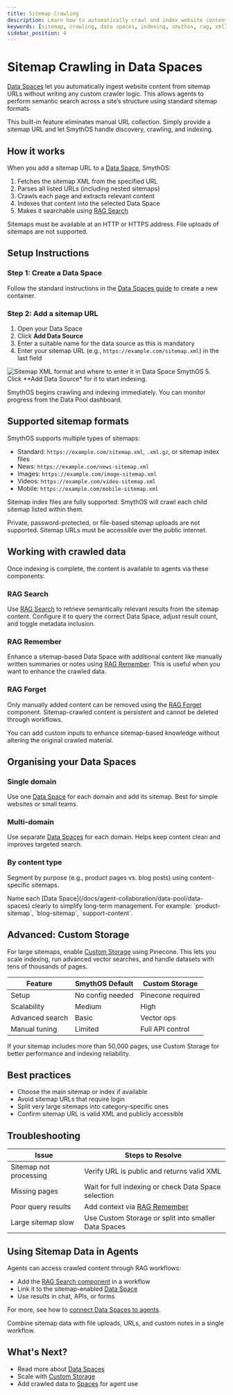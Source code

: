 ```yaml
---
title: Sitemap Crawling
description: Learn how to automatically crawl and index website content from XML sitemap URLs inside SmythOS Data Spaces for use in agent RAG operations.
keywords: [sitemap, crawling, data spaces, indexing, smythos, rag, xml]
sidebar_position: 4
---
```


# Sitemap Crawling in Data Spaces

[Data Spaces](/docs/agent-collaboration/data-pool/data-spaces) let you automatically ingest website content from sitemap URLs without writing any custom crawler logic. This allows agents to perform semantic search across a site’s structure using standard sitemap formats.

<InfoCallout title="Why use sitemap crawling?">
This built-in feature eliminates manual URL collection. Simply provide a sitemap URL and let SmythOS handle discovery, crawling, and indexing.
</InfoCallout>

## How it works

When you add a sitemap URL to a [Data Space](/docs/agent-collaboration/data-pool/data-spaces), SmythOS:

1. Fetches the sitemap XML from the specified URL
2. Parses all listed URLs (including nested sitemaps)
3. Crawls each page and extracts relevant content
4. Indexes that content into the selected Data Space
5. Makes it searchable using [RAG Search](/docs/agent-studio/components/rag-data/rag-search)

<InfoCallout title="No manual upload required">
Sitemaps must be available at an HTTP or HTTPS address. File uploads of sitemaps are not supported.
</InfoCallout>

## Setup Instructions

### Step 1: Create a Data Space

Follow the standard instructions in the [Data Spaces guide](/docs/agent-collaboration/data-pool/data-spaces) to create a new container.

### Step 2: Add a sitemap URL

1. Open your Data Space
2. Click **Add Data Source**
3. Enter a suitable name for the data source as this is mandatory
4. Enter your sitemap URL (e.g., `https://example.com/sitemap.xml`) in the last field
<Image src="/docs/img/data_pool/data_spaces/add-sitemap-xml.png" alt="Sitemap XML format and where to enter it in Data Space SmythOS"/>
5. Click **Add Data Source* for it to start indexing.

SmythOS begins crawling and indexing immediately. You can monitor progress from the Data Pool dashboard.

## Supported sitemap formats

SmythOS supports multiple types of sitemaps:

- Standard: `https://example.com/sitemap.xml`, `.xml.gz`, or sitemap index files
- News: `https://example.com/news-sitemap.xml`
- Images: `https://example.com/image-sitemap.xml`
- Videos: `https://example.com/video-sitemap.xml`
- Mobile: `https://example.com/mobile-sitemap.xml`

Sitemap index files are fully supported. SmythOS will crawl each child sitemap listed within them.

<WarningCallout title="Only publicly accessible URLs">
Private, password-protected, or file-based sitemap uploads are not supported. Sitemap URLs must be accessible over the public internet.
</WarningCallout>

## Working with crawled data

Once indexing is complete, the content is available to agents via these components:

### RAG Search

Use [RAG Search](/docs/agent-studio/components/rag-data/rag-search) to retrieve semantically relevant results from the sitemap content. Configure it to query the correct Data Space, adjust result count, and toggle metadata inclusion.

### RAG Remember

Enhance a sitemap-based Data Space with additional content like manually written summaries or notes using [RAG Remember](/docs/agent-studio/components/rag-data/rag-remember). This is useful when you want to enhance the crawled data.

### RAG Forget

Only manually added content can be removed using the [RAG Forget](/docs/agent-studio/components/rag-data/rag-forget) component. Sitemap-crawled content is persistent and cannot be deleted through workflows.

<InfoCallout title="Combine crawled and manual data">
You can add custom inputs to enhance sitemap-based knowledge without altering the original crawled material.
</InfoCallout>

## Organising your Data Spaces

### Single domain

Use one [Data Space](/docs/agent-collaboration/data-pool/data-spaces) for each domain and add its sitemap. Best for simple websites or small teams.

### Multi-domain

Use separate [Data Spaces](/docs/agent-collaboration/data-pool/data-spaces) for each domain. Helps keep content clean and improves targeted search.

### By content type

Segment by purpose (e.g., product pages vs. blog posts) using content-specific sitemaps.

<InfoCallout title="Use consistent naming">
Name each [Data Space](/docs/agent-collaboration/data-pool/data-spaces) clearly to simplify long-term management. For example: `product-sitemap`, `blog-sitemap`, `support-content`.
</InfoCallout>

## Advanced: Custom Storage

For large sitemaps, enable [Custom Storage](/docs/agent-collaboration/data-pool/custom-storage) using Pinecone. This lets you scale indexing, run advanced vector searches, and handle datasets with tens of thousands of pages.

| Feature | SmythOS Default | Custom Storage |
|--------|------------------|----------------|
| Setup | No config needed | Pinecone required |
| Scalability | Medium | High |
| Advanced search | Basic | Vector ops |
| Manual tuning | Limited | Full API control |

<WarningCallout title="Large sitemaps">
If your sitemap includes more than 50,000 pages, use Custom Storage for better performance and indexing reliability.
</WarningCallout>

## Best practices

- Choose the main sitemap or index if available
- Avoid sitemap URLs that require login
- Split very large sitemaps into category-specific ones
- Confirm sitemap URL is valid XML and publicly accessible

## Troubleshooting

| Issue | Steps to Resolve |
|-------|------------------|
| Sitemap not processing | Verify URL is public and returns valid XML |
| Missing pages | Wait for full indexing or check Data Space selection |
| Poor query results | Add context via [RAG Remember](/docs/agent-studio/components/rag-data/rag-remember) |
| Large sitemap slow | Use Custom Storage or split into smaller Data Spaces |

## Using Sitemap Data in Agents

Agents can access crawled content through RAG workflows:

- Add the [RAG Search component](/docs/agent-studio/components/rag-data/rag-search) in a workflow
- Link it to the sitemap-enabled [Data Space](/docs/agent-collaboration/data-pool/data-spaces)
- Use results in chat, APIs, or forms

For more, see how to [connect Data Spaces to agents](/docs/agent-collaboration/spaces/).

<SuccessCallout title="Multi-source agents">
Combine sitemap data with file uploads, URLs, and custom notes in a single workflow.
</SuccessCallout>

## What's Next?

- Read more about [Data Spaces](/docs/agent-collaboration/data-pool/data-spaces)
- Scale with [Custom Storage](/docs/agent-collaboration/data-pool/custom-storage)
- Add crawled data to [Spaces](/docs/agent-collaboration/spaces/) for agent use
